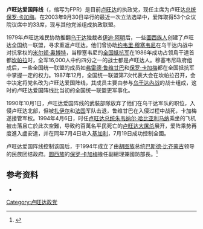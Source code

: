 {{noteTA
|1=zh-hans:伊迪·阿明;zh-hk:伊迪·阿敏;zh-tw:伊迪·阿敏;
}}
{{Infobox political party
|name=卢旺达爱国阵线
|name_native= Front Patriotique Rwandais
|logo= [[File:Rwandan_Patriotic_Front_Flag.svg|200px]]
|colorcode= #0087DC
|leader=
|president= [[保羅·卡加梅|保羅·卡加梅]]
|chairman=
|general_secretary=
|first_secretary=
|secretary_general=
|presidium=
|secretary=
|spokesperson=
|foundation=1987年
|ideology= [[保守主义|保守主义]]<br>[[民族主义|民族主义]]<br>[[民粹主义|民粹主义]]<br>[[经济自由主义|经济自由主义]]
|position= [[大帐篷|大帐篷]]
|headquarters= [[基加利|基加利]]
|website= [https://web.archive.org/web/20130914215308/http://rpfinkotanyi.org/en/ www.rpfinoktanyi.org]
|country= 卢旺达
|seats1_title= [[卢旺达议会|议会]]
|seats1= {{Infobox political party/seats|35|80|hex=#0087DC}}
|flag=
}}
'''卢旺达爱国阵线'''（{{lang-fr|Front Patriotique Rwandais}}，缩写为FPR）是目前[[卢旺达|卢旺达]]的执政党，现任主席为卢旺达[[总统|总统]][[保罗·卡加梅|保罗·卡加梅]]。在2003年9月30日举行的最近一次立法选举中，爱阵取得53个众议院议席中的33席，现与其他党派组成执政联盟。

1979年卢旺达难民协助推翻[[乌干达|乌干达]]独裁者[[伊迪·阿明|伊迪·阿明]]后，一些[[图西族|圖西族人]]创建了卢旺达全国统一联盟，寻求重返卢旺达。他们曾协助[[约韦里·穆塞韦尼|约韦里·穆塞韦尼]]在乌干达内战中对抗掌权的[[米尔顿·奥博特|米尔顿·奥博特]]，当穆塞韦尼的[[全国抵抗军|全国抵抗军]]在1986年成功占领烏干達首都[[坎帕拉|坎帕拉]]时，全军16,000人中约四分之一的战士都是卢旺达人。穆塞韦尼政府组成后，一些全国统一联盟的成员如[[弗雷德·鲁维甘巴|弗雷德·鲁维甘巴]]和[[保罗·卡加梅|保罗·卡加梅]]都在全国抵抗军中掌握一定的权力。1987年12月，全国统一联盟第7次代表大会在坎帕拉召开，会中决定将党名改为卢旺达爱国阵线，其成员主要由参与[[乌干达內战|乌干达內战]]的战士组成，这时的卢旺达爱国阵线比当初的全国统一联盟更军事化。 

1990年10月1日，卢旺达爱国阵线的武裝部隊放弃了他们在乌干达军队的职位，入侵卢旺达北部，但被[[扎伊尔|扎伊尔]]和[[法国|法国]]军队击退，鲁维甘巴在入侵过程中战死，卡加梅遂接管军权。1994年4月6日，时任[[卢旺达总统|卢旺达总统]][[朱韦纳尔·哈比亚利马纳|朱韦纳尔·哈比亚利马纳]]乘坐的飞机被击落且亡於此次空難，导致约百萬名平民死亡的[[卢旺达大屠杀|卢旺达大屠杀]]展开，爱阵乘势再度進入盧安達，并在同年7月4日攻入[[基加利|基加利]]，7月19日成功控制全國。

卢旺达爱国阵线控制该国后，于1994年成立了由[[胡图族|胡图族]]总统[[巴斯德·比齐蒙古|巴斯德·比齐蒙古]]领导的民族团结政府。[[圖西族|圖西族]]的[[保罗·卡加梅|保罗·卡加梅]]擔任副總理兼國防部長。<ref name="2007Reuters">{{Cite web 
|url=https://www.reuters.com/article/us-rwanda-president/rwandas-ex-president-freed-from-prison-idUSL0650070720070406 
|title=Rwanda's ex-president freed from prison 
|last=Asiimwe 
|first=Arthur 
|work=Reuters 
|quote=An ethnic Hutu, he [Bizimungu] was appointed president when the ruling Tutsi-dominated Rwandan Patriotic Front (RPF) took power after the 1994 genocide, in which extremists from the Hutu majority butchered 800,000 Tutsis and politically moderate Hutus. President Paul Kagame, whose Tutsi-led Rwandan Patriotic Army ended the hundred days of slaughter, was then vice-president, but in reality had more power than his superior. 
|date=April 6, 2007 
|access-date=April 29, 2021 
|archive-date=2022-06-02 
|archive-url=https://web.archive.org/web/20220602230045/https://www.reuters.com/article/us-rwanda-president/rwandas-ex-president-freed-from-prison-idUSL0650070720070406 
}}</ref>
== 参考资料 ==
{{reflist}}
* {{cite book|author=马哈茂德·马姆达尼（Mahmood Mamdani）|title=''{{lang|en|When Victims Become Killers: Colonialism, Nativism, and the Genocide in Rwanda}}''|publisher=普林斯顿大学出版社|year=2001年|isbn=0-691-10280-5}}

[[Category:卢旺达政党|Category:卢旺达政党]]